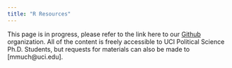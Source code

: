 ```yaml
---
title: "R Resources"
---
```


This page is in progress, please refer to the link here to our [Github](https://github.com/uci-ps-methods-group) organization. All of the content is freely accessible to UCI Political Science Ph.D. Students, but requests for materials can also be made to [mmuch@uci.edu].